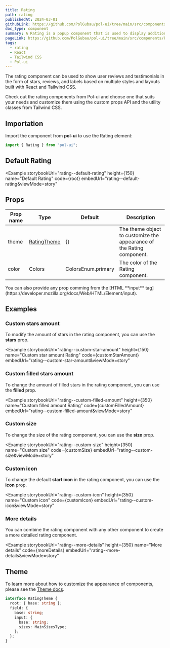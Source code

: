 ```yaml
---
title: Rating
path: rating
publishedAt: 2024-03-01
githubLink: https://github.com/PolGubau/pol-ui/tree/main/src/components/Rating
doc_type: component
summary: A Rating is a popup component that is used to display additional information or actions when the user interacts with a button or a link.
pageLink: https://github.com/PolGubau/pol-ui/tree/main/src/components/Rating
tags:
  - rating
  - React
  - Tailwind CSS
  - Pol-ui
---
```








The rating component can be used to show user reviews and testimonials in the form of stars, reviews, and labels based on multiple styles and layouts built with React and Tailwind CSS.

Check out the rating components from Pol-ui and choose one that suits your needs and customize them using the custom props API and the utility classes from Tailwind CSS.

## Importation

Import the component from **pol-ui** to use the Rating element:

```jsx
import { Rating } from "pol-ui";
```

## Default Rating

<Example
  storybookUrl="rating--default-rating"
  height={150}
  name="Default Rating"
  code={root}
  embedUrl="rating--default-rating&viewMode=story"
>
  <RootCode />
</Example>

## Props

| Prop name | Type                  | Default            | Description                                                           |
| --------- | --------------------- | ------------------ | --------------------------------------------------------------------- |
| theme     | [RatingTheme](#theme) | {}                 | The theme object to customize the appearance of the Rating component. |
| color     | Colors                | ColorsEnum.primary | The color of the Rating component.                                    |

<Callout emoji="💡">
  You can also provide any prop comming from the [HTML **input**
  tag](https://developer.mozilla.org/docs/Web/HTML/Element/input).
</Callout>

## Examples

### Custom stars amount

To modify the amount of stars in the rating component, you can use the **stars** prop.

<Example
  storybookUrl="rating--custom-star-amount"
  height={150}
  name="Custom star amount Rating"
  code={customStarAmount}
  embedUrl="rating--custom-star-amount&viewMode=story"
>
  <CustomStarAmountCode />
</Example>

### Custom filled stars amount

To change the amount of filled stars in the rating component, you can use the **filled** prop.

<Example
  storybookUrl="rating--custom-filled-amount"
  height={350}
  name="Custom filled amount Rating"
  code={customFilledAmount}
  embedUrl="rating--custom-filled-amount&viewMode=story"
>
  <CustomFilledAmountCode />
</Example>

### Custom size

To change the size of the rating component, you can use the **size** prop.

<Example
  storybookUrl="rating--custom-size"
  height={350}
  name="Custom size"
  code={customSize}
  embedUrl="rating--custom-size&viewMode=story"
>
  <CustomSizeCode />
</Example>

### Custom icon

To change the default **start icon** in the rating component, you can use the **icon** prop.

<Example
  storybookUrl="rating--custom-icon"
  height={350}
  name="Custom icon"
  code={customIcon}
  embedUrl="rating--custom-icon&viewMode=story"
>
  <CustomIconCode />
</Example>

### More details

You can combine the rating component with any other component to create a more detailed rating component.

<Example
  storybookUrl="rating--more-details"
  height={350}
  name="More details"
  code={moreDetails}
  embedUrl="rating--more-details&viewMode=story"
>
  <MoreDetailsCode />
</Example>

## Theme

To learn more about how to customize the appearance of components, please see the [Theme docs](/docs/theming).

```ts
interface RatingTheme {
  root: { base: string };
  field: {
    base: string;
    input: {
      base: string;
      sizes: MainSizesType;
    };
  };
}
```
